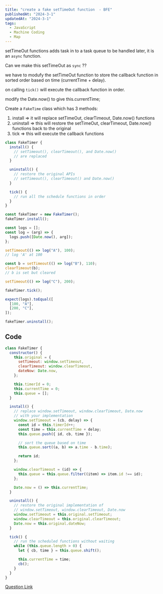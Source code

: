 ```yaml
---
title: "create a fake setTimeOut function  - BFE"
publishedAt: "2024-3-1"
updatedAt: "2024-3-1"
tags:
  - JavaScript
  - Machine Coding
  - Map
---
```


setTimeOut functions adds task in to a task queue to be handled later, it is an `async` function.

Can we make this setTimeOut as `sync` ??

we have to modufy the setTimeOut function to store the callback function in sorted order based on time (currentTime + delay).

on calling `tick()` will execute the callback function in order.

modify the Date.now() to give this.currentTime;

Create a `FakeTime` class which has 3 methods:

1. install => it will replace setTimeOut, clearTimeout, Date.now() functions
2. uninstall => this will restore the setTimeOut, clearTimeout, Date.now() functions back to the original
3. tick => this will execute the callback functions

```js
class FakeTimer {
  install() {
    // setTimeout(), clearTimeout(), and Date.now()
    // are replaced
  }

  uninstall() {
    // restore the original APIs
    // setTimeout(), clearTimeout() and Date.now()
  }

  tick() {
    // run all the schedule functions in order
  }
}

const fakeTimer = new FakeTimer();
fakeTimer.install();

const logs = [];
const log = (arg) => {
  logs.push([Date.now(), arg]);
};

setTimeout(() => log("A"), 100);
// log 'A' at 100

const b = setTimeout(() => log("B"), 110);
clearTimeout(b);
// b is set but cleared

setTimeout(() => log("C"), 200);

fakeTimer.tick();

expect(logs).toEqual([
  [100, "A"],
  [200, "C"],
]);

fakeTimer.uninstall();
```

## Code

```js
class FakeTimer {
  constructor() {
    this.original = {
      setTimeout: window.setTimeout,
      clearTimeout: window.clearTimeout,
      dateNow: Date.now,
    };

    this.timerId = 0;
    this.currentTime = 0;
    this.queue = [];
  }

  install() {
    // replace window.setTimeout, window.clearTimeout, Date.now
    // with your implementation
    window.setTimeout = (cb, delay) => {
      const id = this.timerId++;
      const time = this.currentTime + delay;
      this.queue.push({ id, cb, time });

      // sort the queue based on time
      this.queue.sort((a, b) => a.time - b.time);

      return id;
    };

    window.clearTimeout = (id) => {
      this.queue = this.queue.filter((item) => item.id !== id);
    };

    Date.now = () => this.currentTime;
  }

  uninstall() {
    // restore the original implementation of
    // window.setTimeout, window.clearTimeout, Date.now
    window.setTimeout = this.original.setTimeout;
    window.clearTimeout = this.original.clearTimeout;
    Date.now = this.original.dateNow;
  }

  tick() {
    // run the scheduled functions without waiting
    while (this.queue.length > 0) {
      let { cb, time } = this.queue.shift();

      this.currentTime = time;
      cb();
    }
  }
}
```

[Question Link](https://bigfrontend.dev/problem/create-a-fake-timer)
